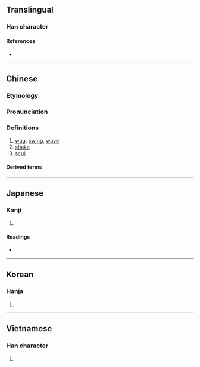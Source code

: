 {{character info/new}}
{{also|揺|摇}}
==Translingual==
{{Han simplified forms|搖|揺|摇}}

===Han character===
{{Han char|rn=64|rad=手|as=10|sn=13|four=52072|canj=QBOU|ids=⿰扌⿱⿻夕㇔缶}}

====References====
* {{Han ref|kx=0446.270|dkj=12479|dj=0797.110|hdz=31935.051|uh=6416|ud=25622|bh=B76E|bd=46958}}

----

==Chinese==
{{zh-forms|s=摇|alt=摇}}

===Etymology===
{{rfe|lang=zh}}

===Pronunciation===
{{zh-pron
|m=yáo
|c=jiu4
|h=pfs=yèu
|md=
|mn=qz,tw,xm,zz:iâu/qz,tw,xm,zz:iô
|mn_note=iâu - literary; iô - vernacular
|w=
|mc=y
|oc=y
|cat=v
}}

===Definitions===
{{zh-hanzi}}

# [[wag]], [[swing]], [[wave]]
# [[shake]]
# [[scull]]

====Derived terms====
{{zh-der|搖頭:to shake one's head|搖指|搖擺|一搖一擺|亮盒子搖|山搖地動|一搖三晃|天搖地動|大搖大擺|一搖三擺|心蕩神搖|心旌搖曳|乞憐搖尾|動搖|大事招搖|地動山搖|屹立不搖|心旌搖惑|搖耬|搖身一變|搖櫓|海沸山搖|搖椅|搖鵝毛扇|搖舌|搖盪|搖籃時代|搖頭丸|搖籃歌|神搖目眩|搖船|搖手|搖席破坐|招搖撞騙|搖錢樹|搖曳|搖板|撼地搖天|搖旌|搖撼|搖會|搖搖落落|搖搖晃晃|搖舉|搖筆|搖脣鼓舌|搖蕩|扶搖|搖動|搖槌|搖筆即來|搖裝|搖鏡頭|搖山振岳|目眩魂搖|漂搖|擺尾搖頭|神搖意奪|搖尾乞憐|搖籃曲|搖曳生姿|搖蜜|搖煤|搖尾|搖頭嘆息|搖頭擺腦|搖車|搖擺樂|搖吻鼓舌|招搖|搖戰|戰戰搖搖|神搖魂蕩|搖針|搖元宵|目眩神搖|扶搖直上|搖鈴打鼓|搖頭晃腦|搖兀|搖滾|東搖西擺|晃搖|招搖過市|搖滾樂|搖風|搖搖|搖籃|搖手觸禁|搖心|神魂搖蕩|擺擺搖搖|燭影搖紅|搖搖欲墜|拔地搖山|搖旗鼓譟|搖旗吶喊|搖搖擺擺|搖囝仔歌|搖晃|搖頭擺尾|搖擺不定|搖颭|搖攤|搖旗擂鼓|搖鈴兒的|步搖|搖落|搖旗打鼓|搖尾求食|搖豔|搖光|搖蚊|賣杖搖鈴|鼓脣搖舌|臨風搖曳|金步搖|鼓舌搖脣|緩步細搖|飄搖|頓劍搖環|隨風搖曳|膽戰心搖|迎風搖曳|風雨飄搖|風舉雲搖}}

----

==Japanese==
{{ja-kanji forms|揺|搖}}

===Kanji===
{{ja-kanji|grade=|rs=手10|style=ky|shin=揺}}

# {{defn|lang=ja|sort=手10}}

====Readings====
* {{ja-readings|on=[[よう]] (yō)|kun=[[ゆする]] (yusuru), [[ゆれる]] (yureru)}}

----

==Korean==

===Hanja===
{{ko-hanja|hangeul=요}}

# {{defn|lang=ko|sort=手10}}

----

==Vietnamese==

===Han character===
{{vi-hantu|[[gieo]], [[dao]], [[diêu]], [[vêu]]|rs=手10}}

# {{defn|lang=vi|sort=手10}}